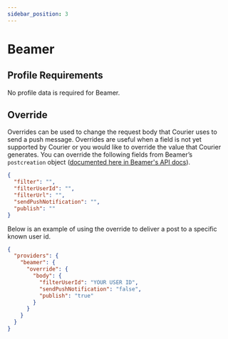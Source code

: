 ```yaml
---
sidebar_position: 3
---
```


# Beamer

## Profile Requirements

No profile data is required for Beamer.

## Override

Overrides can be used to change the request body that Courier uses to send a push message. Overrides are useful when a field is not yet supported by Courier or you would like to override the value that Courier generates. You can override the following fields from Beamer’s `postcreation` object ([documented here in Beamer's API docs](https://www.getbeamer.com/api#definition-PostCreation)).

```json
{
  "filter": "",
  "filterUserId": "",
  "filterUrl": "",
  "sendPushNotification": "",
  "publish": ""
}
```

Below is an example of using the override to deliver a post to a specific known user id.

```json title=JSON
{
  "providers": {
    "beamer": {
      "override": {
        "body": {
          "filterUserId": "YOUR USER ID",
          "sendPushNotification": "false",
          "publish": "true"
        }
      }
    }
  }
}
```
